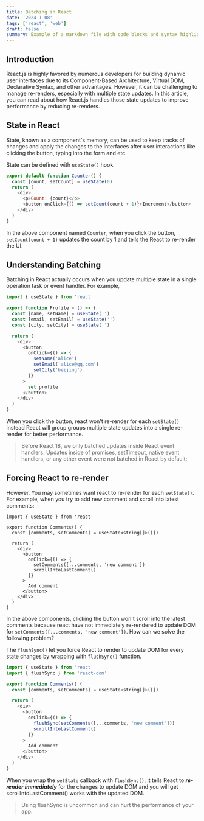 ```yaml
---
title: Batching in React
date: '2024-1-08'
tags: ['react', 'web']
draft: false
summary: Example of a markdown file with code blocks and syntax highlighting
---
```


## Introduction

React.js is highly favored by numerous developers for building dynamic user interfaces due to its Component-Based Architecture, Virtual DOM, Declarative Syntax, and other advantages. However, it can be challenging to manage re-renders, especially with multiple state updates. In this article, you can read about how React.js handles those state updates to improve performance by reducing re-renders.

<TOCInline toc={props.toc} exclude="Introduction" />

## State in React

State, known as a component's memory, can be used to keep tracks of changes and apply the changes to the interfaces after user interactions like clicking the button, typing into the form and etc.

State can be defined with `useState()` hook.

```javascript
export default function Counter() {
  const [count, setCount] = useState(0)
  return (
    <div>
      <p>Count: {count}</p>
      <button onClick={() => setCount(count + 1)}>Increment</button>
    </div>
  )
}
```

In the above component named `Counter`, when you click the button, `setCount(count + 1)` updates the count by 1 and tells the React to re-render the UI.

## Understanding Batching

Batching in React actually occurs when you update multiple state in a single operation task or event handler. For example,

```javascript
import { useState } from 'react'

export function Profile = () => {
  const [name, setName] = useState('')
  const [email, setEmail] = useState('')
  const [city, setCity] = useState('')

  return (
    <div>
      <button
        onClick={() => {
          setName('alice')
          setEmail('alice@qq.com')
          setCity('beijing')
        }}
      >
        set profile
      </button>
    </div>
  )
}
```

When you click the button, react won't re-render for each `setState()` instead React will group groups multiple state updates into a single re-render for better performance.

> Before React 18, we only batched updates inside React event handlers. Updates inside of promises, setTimeout, native event handlers, or any other event were not batched in React by default:

## Forcing React to re-render

However, You may sometimes want react to re-render for each `setState()`.
For example, when you try to add new comment and scroll into latest comments:

```
import { useState } from 'react'

export function Comments() {
  const [comments, setComments] = useState<string[]>([])

  return (
    <div>
      <button
        onClick={() => {
          setComments([...comments, 'new comment'])
          scrollIntoLastComment()
        }}
      >
        Add comment
      </button>
    </div>
  )
}
```

In the above components, clicking the button won't scroll into the latest comments because react have not immediately re-rendered to update DOM for `setComments([...comments, 'new comment'])`. How can we solve the following problem?

The `flushSync()` let you force React to render to update DOM for every state changes by wrapping with `flushSync()` function.

```javascript
import { useState } from 'react'
import { flushSync } from 'react-dom'

export function Comments() {
  const [comments, setComments] = useState<string[]>([])

  return (
    <div>
      <button
        onClick={() => {
          flushSync(setComments([...comments, 'new comment']))
          scrollIntoLastComment()
        }}
      >
        Add comment
      </button>
    </div>
  )
}

```

When you wrap the `setState` callback with `flushSync()`, it tells React to **_re-render immediately_** for the changes to update DOM and you will get scrollIntoLastComment() works with the updated DOM.

> Using flushSync is uncommon and can hurt the performance of your app.
